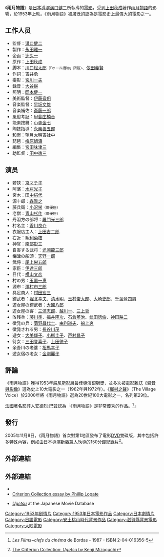 {{Infobox Film 
|name           = 雨月物語
|image          = Ugetsu monogatari poster.jpg
|caption        = 日本版海報
|director       = [[溝口健二|溝口健二]]
|producer       = [[長田正一|長田正一]]
|writer         = [[川口松太郎|川口松太郎]]<br>[[上田秋成|上田秋成]]<br>[[依田義賢|依田義賢]]
|starring       = [[森雅之|森雅之]]<br>[[京町子|京町子]]<br>[[田中絹代|田中絹代]]
|music          = [[早坂文雄|早坂文雄]]
|distributor    = [[大映|大映]]
|released       = {{flagicon|Japan}} 1953年3月26日<br>{{flagicon|USA}} 1954年9月7日
|runtime        = 94 分
|country        = [[日本|日本]]
|language       = [[日語|日語]]
|amg_id         = 1:51580
|imdb_id        = 0046478
|awards         =
|budget         =  
|}}
《'''雨月物語'''》是[[日本|日本]][[導演|導演]][[溝口健二|溝口健二]]所執導的[[電影|電影]]，受到[[上田秋成|上田秋成]]著作[[雨月物語|雨月物語]]的影響，於1953年上映。《雨月物語》被廣泛的認為是電影史上最偉大的電影之一。

==工作人员==
*監督：[[溝口健二|溝口健二]]
*製作：[[永田雅一|永田雅一]]
*企画：[[辻久一|辻久一]]
*原作：[[上田秋成|上田秋成]]
*脚本：[[川口松太郎|川口松太郎]]<small>（「オール讀物」所載）</small>、[[依田義賢|依田義賢]]
*作詞：[[吉井勇|吉井勇]]
*撮影：[[宮川一夫|宮川一夫]]
*録音：[[大谷巌|大谷巌]]
*照明：[[岡本健一_(照明技師)|岡本健一]]
*美術監督：[[伊藤熹朔|伊藤熹朔]]
*音楽監督：[[早坂文雄|早坂文雄]]
*音楽補佐：[[斎藤一郎|斎藤一郎]]
*風俗考証：[[甲斐庄楠音|甲斐庄楠音]]
*能楽按舞：[[小寺金七|小寺金七]]
*陶技指導：[[永楽善五郎|永楽善五郎]]
*和楽：[[望月太明吉|望月太明吉]]社中
*琵琶：[[梅原旭濤|梅原旭濤]]
*編集：[[宮田味津三|宮田味津三]]
*助監督：[[田中徳三|田中徳三]]

==演员==
*若狭：[[京マチ子|京マチ子]]
*阿濱：[[水戸光子|水戸光子]]
*宮木：[[田中絹代|田中絹代]]
*源十郎：[[森雅之_(俳優)|森雅之]]
*藤兵衛：[[小沢栄太郎|小沢栄]]<small>（俳優座）</small>
*老僧：[[青山杉作|青山杉作]]<small>（俳優座）</small>
*丹羽方の部将：[[羅門光三郎|羅門光三郎]]
*村名主：[[香川良介|香川良介]]
*衣服店主人：[[上田吉二郎|上田吉二郎]]
*右近：[[毛利菊枝|毛利菊枝]]
*神官：[[南部彰三|南部彰三]]
*自害する武将：[[光岡龍三郎|光岡龍三郎]]
*梅津の船頭：[[天野一郎|天野一郎]]
*武将：[[尾上栄五郎|尾上栄五郎]]
*家臣：[[伊達三郎|伊達三郎]]
*目代：[[横山文彦|横山文彦]]
*村の男：[[玉置一恵|玉置一恵]]
*源市：[[澤村市三郎|澤村市三郎]]
*具足商人：[[村田宏三|村田宏三]]
*鎧武者：[[堀北幸夫|堀北幸夫]]、[[清水明_(俳優)|清水明]]、[[玉村俊太郎|玉村俊太郎]]、[[大崎史郎|大崎史郎]]、[[千葉登四男|千葉登四男]]
*遊女屋の鎧武者：[[大國八郎|大國八郎]]
*遊女屋の客：[[三浦志郎|三浦志郎]]、[[越川一|越川一]]、[[三上哲_(大映の俳優)|三上哲]]
*敗残兵：[[藤川準|藤川準]]、[[福井隆次|福井隆次]]、[[石倉英治|石倉英治]]、[[武田徳倫|武田徳倫]]、[[神田耕二|神田耕二]]
*徴発の兵：[[菊野昌代士|菊野昌代士]]、[[由利道夫|由利道夫]]、[[南原宏治|船上爽]]
*徴発される男：[[長谷川茂|長谷川茂]]
*遊女：[[大美輝子|大美輝子]]、[[小柳圭子|小柳圭子]]、[[戸村昌子|戸村昌子]]
*待女：[[三田登喜子|三田登喜子]]、[[上田徳子|上田徳子]]
*余吾川の老婆：[[相馬幸子|相馬幸子]]
*遊女宿の老女：[[金剛麗子|金剛麗子]]

==評論==
《雨月物語》獲得1953年[[威尼斯影展|威尼斯影展]]最佳導演銀獅獎，並多次被電影[[雜誌|雜誌]]《[[聲音與影像|聲音與影像]]》選為史上10大電影之一（1962年與1972年）。《[[鄉村之聲|鄉村之聲]]》（The Village Voice）於2000年將《雨月物語》選為20世紀100大電影之一，名列第29位。

[[法國|法國]]著名影評人[[安德烈·巴贊|安德烈·巴贊]]認為「《雨月物語》是非常優秀的作品。<ref>{{fr}} ''Les Films~clefs du cinéma'' de {{tsl|fr|Claude Beylie}} Bordas - 1987 - ISBN 2-04-016356-5</ref>」

==發行==
2005年11月8日，《雨月物語》首次對第1地區發布了電影[[DVD|DVD]]雙碟版，其中包括許多特殊內容，例如由日本導演[[新藤兼人|新藤兼人]]執導的150分鐘[[紀錄片|紀錄片]]<ref>[http://www.criterion.com/asp/release.asp?id=309 The Criterion Collection: ''Ugetsu'' by Kenji Mizoguchi<!-- Bot generated title -->]</ref>。

==外部連結==
{{Reflist}}

==外部連結==
{{Portal box|日本|电影}}
* {{imdb title|id=0046478|title=Ugetsu}}
* [http://www.criterion.com/asp/release.asp?id=309&eid=451&section=essay Criterion Collection essay by Phillip Lopate]
* {{ja icon}}  ''[http://www.jmdb.ne.jp/1953/cc000790.htm Ugetsu]'' at the Japanese Movie Database

{{Authority control}}
{{DEFAULTSORT:Ugetsu}}
[[Category:1953年剧情片|Category:1953年剧情片]]
[[Category:1953年日本電影作品|Category:1953年日本電影作品]]
[[Category:日本劇情片|Category:日本劇情片]]
[[Category:日語電影|Category:日語電影]]
[[Category:安土桃山時代背景作品|Category:安土桃山時代背景作品]]
[[Category:滋賀縣背景電影|Category:滋賀縣背景電影]]
[[Category:大映電影|Category:大映電影]]